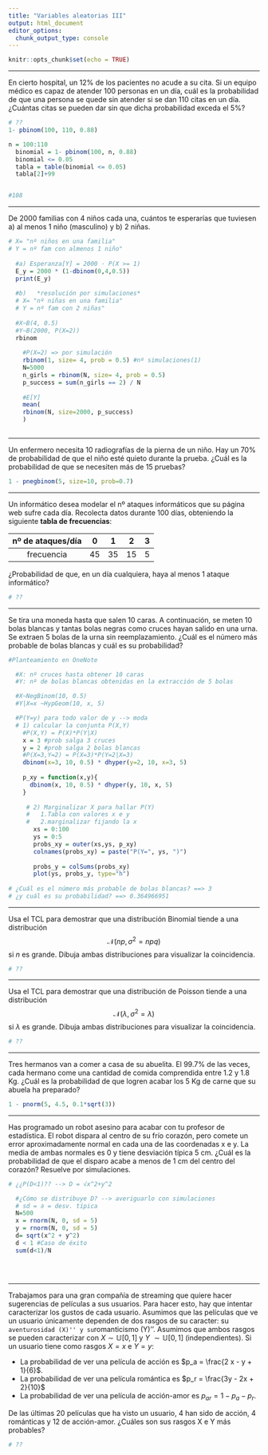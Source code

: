 ```yaml
---
title: "Variables aleatorias III"
output: html_document
editor_options: 
  chunk_output_type: console
---
```


```r
knitr::opts_chunk$set(echo = TRUE)
```

----

En cierto hospital, un 12\% de los pacientes no acude a su cita. Si un equipo 
médico es capaz de atender 100 personas en un día, cuál es la probabilidad 
de que una persona se quede sin atender si se dan 110 citas en un día. ¿Cuántas
citas se pueden dar sin que dicha probabilidad exceda el 5\%?

```r
# ??
1- pbinom(100, 110, 0.88)

n = 100:110
  binomial = 1- pbinom(100, n, 0.88)
  binomial <= 0.05 
  tabla = table(binomial <= 0.05)
  tabla[2]+99


#108

```



----

De 2000 familias con 4 niños cada una, cuántos te esperarías que tuviesen
a) al menos 1 niño (masculino) y b) 2 niñas. 

```r
# X= "nº niños en una familia"
# Y = nº fam con almenos 1 niño"
 
  #a) Esperanza[Y] = 2000 · P(X >= 1)
  E_y = 2000 * (1-dbinom(0,4,0.5))
  print(E_y)
  
  #b)   *resolución por simulaciones*
  # X= "nº niñas en una familia"
  # Y = nº fam con 2 niñas"
  
  #X~B(4, 0.5)
  #Y~B(2000, P(X=2))
  rbinom
  
    #P(X=2) => por simulación
    rbinom(1, size= 4, prob = 0.5) #nº simulaciones(1)
    N=5000
    n_girls = rbinom(N, size= 4, prob = 0.5)
    p_success = sum(n_girls == 2) / N
    
    #E[Y]
    mean(
    rbinom(N, size=2000, p_success)
    )
    
```


----

Un enfermero necesita 10 radiografías de la pierna de un niño. Hay un 70\% de 
probabilidad de que el niño esté quieto durante la prueba. ¿Cuál es la probabilidad
de que se necesiten más de 15 pruebas?

```r
1 - pnegbinom(5, size=10, prob=0.7) 

```

----

Un informático desea modelar el nº ataques informáticos que su página web
sufre cada día. Recolecta datos durante 100 días, obteniendo la siguiente
**tabla de frecuencias**:

|nº de ataques/día   | 0    | 1    | 2   | 3    |
|:------------------:|:----:|:----:|:---:|:----:|
|frecuencia          | 45   | 35   |15   | 5    |

¿Probabilidad de que, en un día cualquiera, haya al menos 1 ataque informático?

```r
# ??
```


----

Se tira una moneda hasta que salen 10 caras. A continuación, se meten 10 bolas
blancas y tantas bolas negras como cruces hayan salido en una urna. Se extraen
5 bolas de la urna sin reemplazamiento. ¿Cuál es el número más probable de
bolas blancas y cuál es su probabilidad?

```r
#Planteamiento en OneNote

  #X: nº cruces hasta obtener 10 caras
  #Y: nº de bolas blancas obtenidas en la extracción de 5 bolas

  #X~NegBinom(10, 0.5)
  #Y|X=x ~HypGeom(10, x, 5)

  #P(Y=y) para todo valor de y --> moda
  # 1) calcular la conjunta P(X,Y)
    #P(X,Y) = P(X)*P(Y|X)
    x = 3 #prob salga 3 cruces
    y = 2 #prob salga 2 bolas blancas
    #P(X=3,Y=2) = P(X=3)*P(Y=2|X=3)
    dbinom(x=3, 10, 0.5) * dhyper(y=2, 10, x=3, 5)
  
    p_xy = function(x,y){
      dbinom(x, 10, 0.5) * dhyper(y, 10, x, 5)
    }
    
     # 2) Marginalizar X para hallar P(Y)
     #   1.Tabla con valores x e y
     #   2.marginalizar fijando la x
       xs = 0:100    
       ys = 0:5
       probs_xy = outer(xs,ys, p_xy)
       colnames(probs_xy) = paste("P(Y=", ys, ")")
       
       probs_y = colSums(probs_xy)
       plot(ys, probs_y, type="h")
       
# ¿Cuál es el número más probable de bolas blancas? ==> 3
# ¿y cuál es su probabilidad? ==> 0.364966951
```

----

Usa el TCL para demostrar que una distribución Binomial tiende a una distribución
$$\mathcal{N}(np, \sigma^2=npq)$$ si $n$ es grande. Dibuja ambas distribuciones
para visualizar la coincidencia.

```r
# ??
```

----

Usa el TCL para demostrar que una distribución de Poisson tiende a una distribución
$$\mathcal{N}(\lambda, \sigma^2=\lambda)$$ si $\lambda$ es grande. Dibuja ambas 
distribuciones para visualizar la coincidencia.

```r
# ??
```

----

Tres hermanos van a comer a casa de su abuelita. El 99.7\% de las veces, cada hermano
come una cantidad de comida comprendida entre 1.2 y 1.8 Kg. ¿Cuál
es la probabilidad de que logren acabar los 5 Kg de carne que su abuela ha preparado?

```r
1 - pnorm(5, 4.5, 0.1*sqrt(3))
```

----

Has programado un robot asesino para acabar con tu profesor de estadística. El robot
dispara al centro de su frío corazón, pero comete un error aproximadamente normal
en cada una de las coordenadas x e y. La media de ambas normales es 0 y tiene
desviación típica 5 cm. ¿Cuál es la probabilidad de que el disparo acabe a menos 
de 1 cm del centro del corazón? Resuelve por simulaciones.


```r

# ¿¿P(D<1)?? --> D = √x^2+y^2

  #¿Cómo se distribuye D? --> averiguarlo con simulaciones
  # sd = ∂ = desv. típica
  N=500
  x = rnorm(N, 0, sd = 5)
  y = rnorm(N, 0, sd = 5)
  d= sqrt(x^2 + y^2)
  d < 1 #Caso de éxito
  sum(d<1)/N
  
  
  
```

----

Trabajamos para una gran compañía de streaming que quiere hacer sugerencias 
de películas a sus usuarios. Para hacer esto, hay que intentar caracterizar 
los gustos de cada usuario. Asumimos que las películas que ve un usuario 
únicamente dependen de dos rasgos de su caracter: su ``aventurosidad (X)'' y su 
``romanticismo (Y)''. Asumimos que ambos rasgos se pueden caracterizar con 
$X\sim \mathbb{U}[0, 1]$ y $Y~\sim\mathbb{U}[0, 1]$ (independientes). Si un 
usuario tiene  como rasgos $X=x$ e $Y=y$:


* La probabilidad de ver una película de acción es $p_a = \frac{2 x - y + 1}{6}$. 
* La probabilidad de ver una película romántica es $p_r = \frac{3y - 2x + 2}{10}$
* La probabilidad de ver una película de acción-amor es $p_{ar} = 1 - p_a - p_r$. 

De las últimas 20 películas que ha visto un usuario, 4 han sido de acción,
4 románticas y 12 de acción-amor. ¿Cuáles son sus rasgos X e Y más probables?

```r
# ??
```
